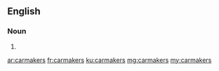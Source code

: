 ==English==

===Noun===
{{head|en|noun plural form}}

# {{plural of|carmaker|lang=en}}

[[ar:carmakers]]
[[fr:carmakers]]
[[ku:carmakers]]
[[mg:carmakers]]
[[my:carmakers]]